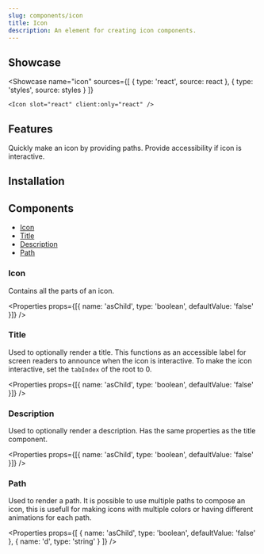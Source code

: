 ```yaml
---
slug: components/icon
title: Icon
description: An element for creating icon components.
---
```



## Showcase

<Showcase
	name="icon"
	sources={[
		{ type: 'react', source: react },
		{ type: 'styles', source: styles }
	]}
>
	<Icon slot="react" client:only="react" />
</Showcase>

## Features

<Features>
	<Feature>Quickly make an icon by providing paths.</Feature>
	<Feature>Provide accessibility if icon is interactive.</Feature>
</Features>

## Installation

<Installation name="react-icon" />

## Components

-   [Icon](#icon)
-   [Title](#title)
-   [Description](#description)
-   [Path](#path)

### Icon

Contains all the parts of an icon.

<Properties
	props={[{ name: 'asChild', type: 'boolean', defaultValue: 'false' }]}
/>

### Title

Used to optionally render a title. This functions as an accessible label for screen readers to announce when the icon is interactive. To make the icon interactive, set the `tabIndex` of the root to 0.

<Properties
	props={[{ name: 'asChild', type: 'boolean', defaultValue: 'false' }]}
/>

### Description

Used to optionally render a description. Has the same properties as the title component.

<Properties
	props={[{ name: 'asChild', type: 'boolean', defaultValue: 'false' }]}
/>

### Path

Used to render a path. It is possible to use multiple paths to compose an icon, this is usefull for making icons with multiple colors or having different animations for each path.

<Properties
	props={[
		{ name: 'asChild', type: 'boolean', defaultValue: 'false' },
		{ name: 'd', type: 'string' }
	]}
/>

